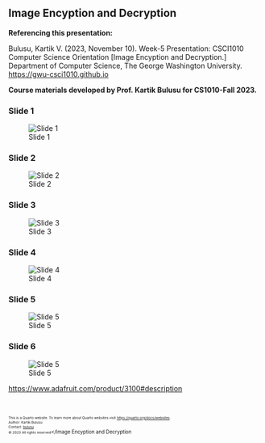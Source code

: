 ## Image Encyption and Decryption

**Referencing this presentation:**

Bulusu, Kartik V. (2023, November 10). Week-5 Presentation: CSCI1010 Computer Science Orientation [Image Encyption and Decryption.] Department of Computer Science, The George Washington University. [https://gwu-csci1010.github.io](https://gwu-csci1010.github.io)


::: {.callout-note appearance="simple"}
**Course materials developed by Prof. Kartik Bulusu for CS1010-Fall 2023.**
:::

### Slide 1
![Slide 1](../images/lecture_notes/week-6/slide-1.png)

### Slide 2
![Slide 2](../images/lecture_notes/week-6/slide-2.png)

### Slide 3
![Slide 3](../images/lecture_notes/week-6/slide-3.png)

### Slide 4
![Slide 4](../images/lecture_notes/week-6/slide-4.png)

### Slide 5
![Slide 5](../images/lecture_notes/week-6/slide-5.png)

### Slide 6
![Slide 5](../images/lecture_notes/week-6/slide-6.png)

[https://www.adafruit.com/product/3100#description](https://www.adafruit.com/product/3100#description)


<br>
<footer>
  <p><small><small><small><small>This is a Quarto website. To learn more about Quarto websites visit <https://quarto.org/docs/websites>.<br>
  Author: Kartik Bulusu<br>
  Contact: <a href="mailto:bulusu@gwu.edu">bulusu</a><br>
  &copy; 2023 All rights reserved</small></small></Image Encyption and Decryption